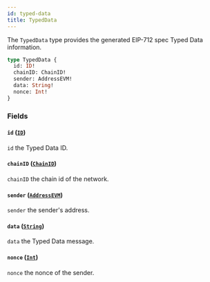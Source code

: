 ```yaml
---
id: typed-data
title: TypedData
---
```



The `TypedData` type provides the generated EIP-712 spec Typed Data information.

```graphql
type TypedData {
  id: ID!
  chainID: ChainID!
  sender: AddressEVM!
  data: String!
  nonce: Int!
}
```


### Fields

#### `id` ([`ID`](/reference/scalars/id))

`id` the Typed Data ID.


#### `chainID` ([`ChainID`](/reference/scalars/chain-id))

`chainID` the chain id of the network.


#### `sender` ([`AddressEVM`](/reference/scalars/address-evm))

`sender` the sender's address.


#### `data` ([`String`](/reference/scalars/string))

`data` the Typed Data message.


#### `nonce` ([`Int`](/reference/scalars/int))

`nonce` the nonce of the sender.




